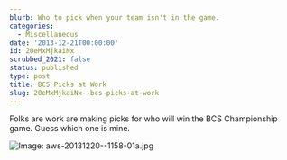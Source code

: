 ```yaml
---
blurb: Who to pick when your team isn't in the game.
categories:
  - Miscellaneous
date: '2013-12-21T00:00:00'
id: 20eMxMjkaiNx
scrubbed_2021: false
status: published
type: post
title: BCS Picks at Work
slug: 20eMxMjkaiNx--bcs-picks-at-work
---
```


Folks are work are making picks for who will win the BCS Championship game. Guess which one is mine. 

![Image: aws-20131220--1158-01a.jpg](/aws-20131220--1158-01a.jpg)
